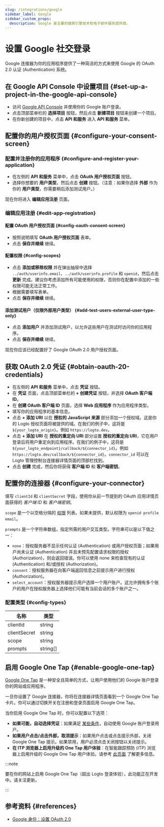 ```yaml
---
slug: /integrations/google
sidebar_label: Google
sidebar_custom_props:
  description: Google 是主要的搜索引擎技术和电子邮件服务提供商。
---
```



# 设置 Google 社交登录

Google 连接器为你的应用程序提供了一种简洁的方式来使用 Google 的 OAuth 2.0 认证 (Authentication) 系统。

<GuideTip />

## 在 Google API Console 中设置项目 \{#set-up-a-project-in-the-google-api-console}

- 访问 [Google API Console](https://console.developers.google.com) 并使用你的 Google 账户登录。
- 点击顶部菜单栏的 **选择项目** 按钮，然后点击 **新建项目** 按钮来创建一个项目。
- 在你新创建的项目中，点击 **API 和服务** 进入 **API 和服务** 菜单。

## 配置你的用户授权页面 \{#configure-your-consent-screen}

### 配置并注册你的应用程序 \{#configure-and-register-your-application}

- 在左侧的 **API 和服务** 菜单中，点击 **OAuth 用户授权页面** 按钮。
- 选择你想要的 **用户类型**，然后点击 **创建** 按钮。（注意：如果你选择 **外部** 作为你的 **用户类型**，你需要稍后添加测试用户。）

现在你将进入 **编辑应用注册** 页面。

### 编辑应用注册 \{#edit-app-registration}

#### 配置 OAuth 用户授权页面 \{#config-oauth-consent-screen}

- 按照说明填写 **OAuth 用户授权页面** 表单。
- 点击 **保存并继续** 继续。

#### 配置权限 \{#config-scopes}

- 点击 **添加或移除权限** 并在弹出抽屉中选择 `../auth/userinfo.email`、`../auth/userinfo.profile` 和 `openid`，然后点击 **更新** 完成。建议你考虑添加所有可能使用的权限，否则你在配置中添加的一些权限可能无法正常工作。
- 根据需要填写表单。
- 点击 **保存并继续** 继续。

#### 添加测试用户（仅限外部用户类型） \{#add-test-users-external-user-type-only}

- 点击 **添加用户** 并添加测试用户，以允许这些用户在测试时访问你的应用程序。
- 点击 **保存并继续** 继续。

现在你应该已经配置好了 Google OAuth 2.0 用户授权页面。

## 获取 OAuth 2.0 凭证 \{#obtain-oauth-20-credentials}

- 在左侧的 **API 和服务** 菜单中，点击 **凭证** 按钮。
- 在 **凭证** 页面，点击顶部菜单栏的 **+ 创建凭证** 按钮，并选择 **OAuth 客户端 ID**。
- 在 **创建 OAuth 客户端 ID** 页面，选择 **Web 应用程序** 作为应用程序类型。
- 填写你的应用程序的基本信息。
- 点击 **+ 添加 URI** 以在 **授权的 JavaScript 来源** 部分添加一个授权域。这是你的 Logto 授权页面将被提供的域。在我们的例子中，这将是 `${your_logto_origin}`。例如 `https://logto.dev`。
- 点击 **+ 添加 URI** 在 **授权的重定向 URI** 部分设置 **授权的重定向 URI**，它在用户登录后将用户重定向到应用程序。在我们的例子中，这将是 `${your_logto_endpoint}/callback/${connector_id}`。例如 `https://logto.dev/callback/${connector_id}`。`connector_id` 可以在 Logto 管理控制台连接器详情页面的顶部栏找到。
- 点击 **创建** 完成，然后你将获得 **客户端 ID** 和 **客户端密钥**。

## 配置你的连接器 \{#configure-your-connector}

填写 `clientId` 和 `clientSecret` 字段，使用你从前一节提到的 OAuth 应用详情页面获得的 _客户端 ID_ 和 _客户端密钥_。

`scope` 是一个以空格分隔的 [权限](https://developers.google.com/identity/protocols/oauth2/scopes) 列表。如果未提供，默认权限为 `openid profile email`。

`prompts` 是一个字符串数组，指定所需的用户交互类型。字符串可以是以下值之一：

- `none`：授权服务器不显示任何认证 (Authentication) 或用户授权页面；如果用户尚未认证 (Authentication) 并且未预先配置请求权限的授权 (Authorization)，则会返回错误。你可以使用 none 来检查现有的认证 (Authentication) 和/或授权 (Authorization)。
- `consent`：授权服务器在向客户端返回信息之前提示用户进行授权 (Authorization)。
- `select_account`：授权服务器提示用户选择一个用户账户。这允许拥有多个账户的用户在授权服务器上选择他们可能有当前会话的多个账户之一。

### 配置类型 \{#config-types}

| 名称         | 类型     |
| ------------ | -------- |
| clientId     | string   |
| clientSecret | string   |
| scope        | string   |
| prompts      | string[] |

## 启用 Google One Tap \{#enable-google-one-tap}

[Google One Tap](https://developers.google.com/identity/gsi/web/guides/features) 是一种安全且简单的方式，让用户使用他们的 Google 账户登录你的网站或应用程序。

一旦你设置了 Google 连接器，你将在连接器详情页面看到一个 Google One Tap 卡片。你可以通过切换开关在注册和登录页面启用 Google One Tap。

当你启用 Google One Tap 时，你可以配置以下选项：

- **如果可能，自动选择凭证**：如果满足 [某些条件](https://developers.google.com/identity/gsi/web/guides/automatic-sign-in-sign-out)，自动使用 Google 账户登录用户。
- **如果用户点击/点击外部，取消提示**：如果用户点击或点击提示外部，关闭 Google One Tap 提示。如果禁用，用户必须点击关闭按钮以关闭提示。
- **在 ITP 浏览器上启用升级的 One Tap 用户体验**：在智能跟踪预防 (ITP) 浏览器上启用升级的 Google One Tap 用户体验。请参考 [此页面](https://developers.google.com/identity/gsi/web/guides/features#upgraded_ux_on_itp_browsers) 了解更多信息。

:::note

要在你的网站上启用 Google One Tap（超出 Logto 登录体验），此功能正在开发中。请关注更新。

:::

## 参考资料 \{#references}

- [Google 身份：设置 OAuth 2.0](https://developers.google.com/identity/protocols/oauth2/openid-connect#appsetup)
